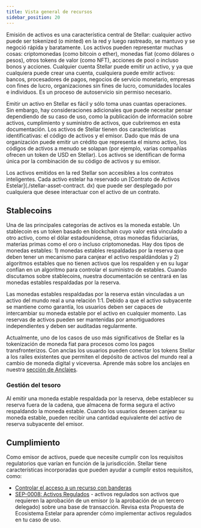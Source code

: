 ```yaml
---
title: Vista general de recursos
sidebar_position: 20
---
```



Emisión de activos es una característica central de Stellar: cualquier activo puede ser tokenized (o minted) en la red y luego rastreado, se mantuvo y se negoció rápida y baratamente. Los activos pueden representar muchas cosas: criptomonedas (como bitcoin o ether), monedas fiat (como dólares o pesos), otros tokens de valor (como NFT), acciones de pool o incluso bonos y acciones. Cualquier cuenta Stellar puede emitir un activo, y ya que cualquiera puede crear una cuenta, cualquiera puede emitir activos: bancos, procesadores de pagos, negocios de servicio monetario, empresas con fines de lucro, organizaciones sin fines de lucro, comunidades locales e individuos. Es un proceso de autoservicio sin permiso necesario.

Emitir un activo en Stellar es fácil y sólo toma unas cuantas operaciones. Sin embargo, hay consideraciones adicionales que puede necesitar pensar dependiendo de su caso de uso, como la publicación de información sobre activos, cumplimiento y suministro de activos, que cubriremos en esta documentación. Los activos de Stellar tienen dos características identificativas: el código de activos y el emisor. Dado que más de una organización puede emitir un crédito que representa el mismo activo, los códigos de activos a menudo se solapan (por ejemplo, varias compañías ofrecen un token de USD en Stellar). Los activos se identifican de forma única por la combinación de su código de activos y su emisor.

Los activos emitidos en la red Stellar son accesibles a los contratos inteligentes. Cada activo estelar ha reservado un [Contrato de Activos Estelar](./stellar-asset-contract. dx) que puede ser desplegado por cualquiera que desee interactuar con el activo de un contrato.

## Stablecoins

Una de las principales categorías de activos es la moneda estable. Un stablecoin es un token basado en blockchain cuyo valor está vinculado a otro activo, como el dólar estadounidense, otras monedas fiduciarias, materias primas como el oro o incluso criptomonedas. Hay dos tipos de monedas estables: 1) monedas estables respaldadas por la reserva que deben tener un mecanismo para canjear el activo respaldándolas y 2) algoritmos estables que no tienen activos que los respalden y en su lugar confían en un algoritmo para controlar el suministro de estables. Cuando discutamos sobre stablecoins, nuestra documentación se centrará en las monedas estables respaldadas por la reserva.

Las monedas estables respaldadas por la reserva están vinculadas a un activo del mundo real a una relación 1:1. Debido a que el activo subyacente se mantiene como garantía, los usuarios deben ser capaces de intercambiar su moneda estable por el activo en cualquier momento. Las reservas de activos pueden ser mantenidas por amortiguadores independientes y deben ser auditadas regularmente.

Actualmente, uno de los casos de uso más significativos de Stellar es la tokenización de moneda fiat para procesos como los pagos transfronterizos. Con anclas los usuarios pueden conectar los tokens Stellar a los raíles existentes que permiten el depósito de activos del mundo real a cambio de moneda digital y viceversa. Aprende más sobre los anclajes en nuestra [sección de Anclajes](../learn/fundamentals/anchors.mdx).

### Gestión del tesoro

Al emitir una moneda estable respaldada por la reserva, debe establecer su reserva fuera de la cadena, que almacena de forma segura el activo respaldando la moneda estable. Cuando los usuarios deseen canjear su moneda estable, pueden recibir una cantidad equivalente del activo de reserva subyacente del emisor.

## Cumplimiento

Como emisor de activos, puede que necesite cumplir con los requisitos regulatorios que varían en función de la jurisdicción. Stellar tiene características incorporadas que pueden ayudar a cumplir estos requisitos, como:

- [Controlar el acceso a un recurso con banderas](./control-asset-access.mdx#controlling-access-to-an-asset-with-flags)
- [SEP-0008: Activos Regulados](https://github.com/stellar/stellar-protocol/blob/master/ecosystem/sep-0008.md) - activos regulados son activos que requieren la aprobación de un emisor (o la aprobación de un tercero delegado) sobre una base de transacción. Revisa esta Propuesta de Ecosistema Estelar para aprender cómo implementar activos regulados en tu caso de uso.
